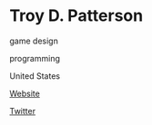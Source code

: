 # Troy D. Patterson

<Skills>

game design

programming

</Skills>

<Location>

United States

</Location>

<Personal>

[Website](http://www.troydpatterson.com/)

[Twitter](https://twitter.com/MrTroy)

</Personal>


